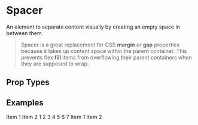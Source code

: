 

# Spacer

An element to separate content visually by creating an empty space in between them.

> Spacer is a great replacement for CSS **margin** or **gap** properties because it takes up content space within the parent container. This prevents flex **fill** items from overflowing their parent containers when they are supposed to wrap.

## Prop Types

<PropsTable component={Spacer} />

## Examples
<CodeExample>
  <Text className={item}>Item 1</Text>
  <Spacer />
  <Text className={item}>Item 2</Text>
</CodeExample>

<CodeExample desc='Spacer sizes'>
  <Row className='gap wrap'>
    <View>
      <Text className={item}>1</Text>
      <Spacer size='smallest' />
      <View className={item} />
    </View>
    <View>
      <Text className={item}>2</Text>
      <Spacer size='smaller' />
      <View className={item} />
    </View>
    <View>
      <Text className={item}>3</Text>
      <Spacer size='small' />
      <View className={item} />
    </View>
    <View>
      <Text className={item}>4</Text>
      <Spacer />
      <View className={item} />
    </View>
    <View>
      <Text className={item}>5</Text>
      <Spacer size='large' />
      <View className={item} />
    </View>
    <View>
      <Text className={item}>6</Text>
      <Spacer size='larger' />
      <View className={item} />
    </View>
    <View>
      <Text className={item}>7</Text>
      <Spacer size='largest' />
      <View className={item} />
    </View>
  </Row>
</CodeExample>

<CodeExample desc='Custom Spacer style'>
  <Text className={item}>Item 1</Text>
  <Spacer className='bg-primary' />
  <Text className={item}>Item 2</Text>
</CodeExample>

